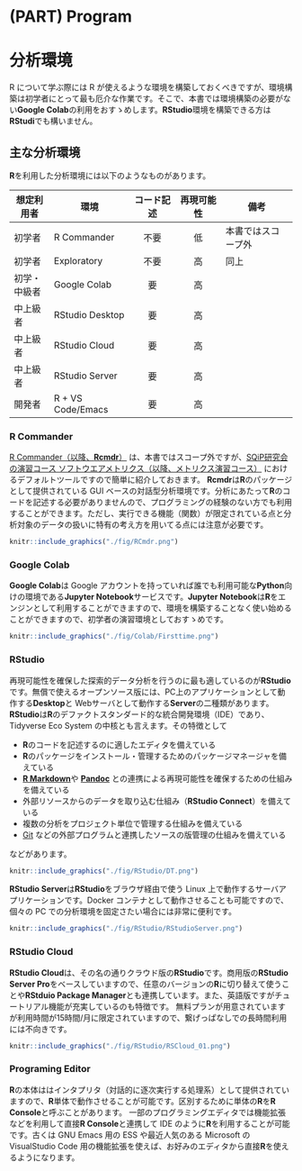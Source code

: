# (PART) Program {-}

# 分析環境
R について学ぶ際には R が使えるような環境を構築しておくべきですが、環境構築は初学者にとって最も厄介な作業です。そこで、本書では環境構築の必要がない**Google Colab**の利用をおすゝめします。**RStudio**環境を構築できる方は**RStudi**でも構いません。


## 主な分析環境
**R**を利用した分析環境には以下のようなものがあります。

想定利用者 | 環境                | コード記述 | 再現可能性 | 備考 
-----------|---------------------|:----------:|:----------:|-------------------
初学者     | R Commander         | 不要       | 低         | 本書ではスコープ外
初学者     | Exploratory         | 不要       | 高         | 同上
初学・中級者 | Google Colab      | 要         | 高         | 
中上級者   | RStudio Desktop     | 要         | 高         |
中上級者   | RStudio Cloud       | 要         | 高         |
中上級者   | RStudio Server      | 要         | 高         |
開発者     | R + VS Code/Emacs   | 要         | 高         | 


### R Commander
[R Commander（以降、**Rcmdr**）](https://socialsciences.mcmaster.ca/jfox/Misc/Rcmdr/){target="_blank" title=""} は、本書ではスコープ外ですが、[SQiP研究会の演習コース ソフトウエアメトリクス（以降、メトリクス演習コース）](https://www.juse.or.jp/sqip/workshop/outline/index.html){target="_blank" title=""} におけるデフォルトツールですので簡単に紹介しておきます。
**Rcmdr**は**R**のパッケージとして提供されている GUI ベースの対話型分析環境です。分析にあたって**R**のコードを記述する必要がありませんので、プログラミングの経験のない方でも利用することができます。ただし、実行できる機能（関数）が限定されている点と分析対象のデータの扱いに特有の考え方を用いてる点には注意が必要です。

```r
knitr::include_graphics("./fig/RCmdr.png")
```


### Google Colab
**Google Colab**は Google アカウントを持っていれば誰でも利用可能な**Python**向けの環境である**Jupyter Notebook**サービスです。**Jupyter Notebook**は**R**をエンジンとして利用することができますので、環境を構築することなく使い始めることができますので、初学者の演習環境としておすゝめです。

```r
knitr::include_graphics("./fig/Colab/Firsttime.png")
```


### RStudio 
再現可能性を確保した探索的データ分析を行うのに最も適しているのが**RStudio**です。無償で使えるオープンソース版には、PC上のアプリケーションとして動作する**Desktop**と Webサーバとして動作する**Server**の二種類があります。
**RStudio**は**R**のデファクトスタンダード的な統合開発環境（IDE）であり、Tidyverse Eco System の中核とも言えます。その特徴として

* **R**のコードを記述するのに適したエディタを備えている
* **R**のパッケージをインストール・管理するためのパッケージマネージャを備えている
* [**R Markdown**](https://rmarkdown.rstudio.com/){target="_blank" title=""}や [**Pandoc**](https://pandoc.org/){target="_blank" title=""} との連携による再現可能性を確保するための仕組みを備えている
* 外部リソースからのデータを取り込む仕組み（**RStudio Connect**）を備えている
* 複数の分析をプロジェクト単位で管理する仕組みを備えている
* [Git](https://git-scm.com/){target="_blank" title=""} などの外部プログラムと連携したソースの版管理の仕組みを備えている

などがあります。

```r
knitr::include_graphics("./fig/RStudio/DT.png")
```

**RStudio Server**は**RStudio**をブラウザ経由で使う Linux 上で動作するサーバアプリケーションです。Docker コンテナとして動作させることも可能ですので、個々の PC での分析環境を固定さたい場合には非常に便利です。

```r
knitr::include_graphics("./fig/RStudio/RStudioServer.png")
```


### RStudio Cloud
**RStudio Cloud**は、その名の通りクラウド版の**RStudio**です。商用版の**RStudio Server Pro**をベースしていますので、任意のバージョンの**R**に切り替えて使うことや**RStduio Package Manager**とも連携しています。また、英語版ですがチュートリアル機能が充実しているのも特徴です。
無料プランが用意されていますが利用時間が15時間/月に限定されていますので、繋げっぱなしでの長時間利用には不向きです。

```r
knitr::include_graphics("./fig/RStudio/RSCloud_01.png")
```


### Programing Editor
**R**の本体ははインタプリタ（対話的に逐次実行する処理系）として提供されていますので、**R**単体で動作させることが可能です。区別するために単体の**R**を**R Console**と呼ぶことがあります。
一部のプログラミングエディタでは機能拡張などを利用して直接**R Console**と連携して IDE のように**R**を利用することが可能です。古くは GNU Emacs 用の ESS や最近人気のある Microsoft の VisualStudio Code 用の機能拡張を使えば、お好みのエディタから直接**R**を使えるようになります。
